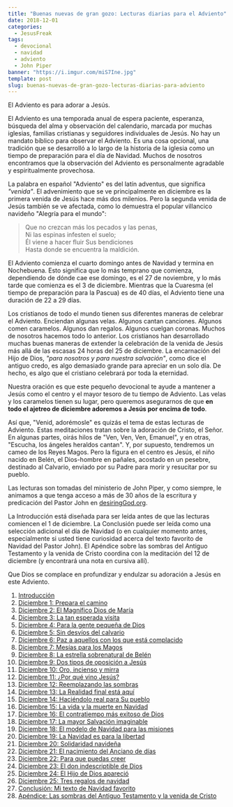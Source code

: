 ```yaml
---
title: "Buenas nuevas de gran gozo: Lecturas diarias para el Adviento"
date: 2018-12-01
categories:
  - JesusFreak
tags:
  - devocional
  - navidad
  - adviento
  - John Piper
banner: "https://i.imgur.com/miS7Ine.jpg"
template: post
slug: buenas-nuevas-de-gran-gozo-lecturas-diarias-para-adviento
---
```


El Adviento es para adorar a Jesús.

El Adviento es una temporada anual de espera paciente, esperanza, búsqueda del alma y observación del calendario, marcada por muchas iglesias, familias cristianas y seguidores individuales de Jesús. No hay un mandato bíblico para observar el Adviento. Es una cosa opcional, una tradición que se desarrolló a lo largo de la historia de la iglesia como un tiempo de preparación para el día de Navidad. Muchos de nosotros encontramos que la observación del Adviento es personalmente agradable y espiritualmente provechosa.

La palabra en español "Adviento" es del latín adventus, que significa _"venida"_. El advenimiento que se ve principalmente en diciembre es la primera venida de Jesús hace más dos milenios. Pero la segunda venida de Jesús también se ve afectada, como lo demuestra el popular villancico navideño "Alegría para el mundo":

> Que no crezcan más los pecados y las penas,<br />
> Ni las espinas infesten el suelo;<br />
> Él viene a hacer fluir Sus bendiciones<br />
> Hasta donde se encuentra la maldición.

El Adviento comienza el cuarto domingo antes de Navidad y termina en Nochebuena. Esto significa que lo más temprano que comienza, dependiendo de dónde cae ese domingo, es el 27 de noviembre, y lo más tarde que comienza es el 3 de diciembre. Mientras que la Cuaresma (el tiempo de preparación para la Pascua) es de 40 días, el Adviento tiene una duración de 22 a 29 días.

Los cristianos de todo el mundo tienen sus diferentes maneras de celebrar el Adviento. Enciendan algunas velas. Algunos cantan canciones. Algunos comen caramelos. Algunos dan regalos. Algunos cuelgan coronas. Muchos de nosotros hacemos todo lo anterior. Los cristianos han desarrollado muchas buenas maneras de extender la celebración de la venida de Jesús más allá de las escasas 24 horas del 25 de diciembre. La encarnación del Hijo de Dios, _"para nosotros y para nuestra salvación"_, como dice el antiguo credo, es algo demasiado grande para apreciar en un solo día. De hecho, es algo que el cristiano celebrará por toda la eternidad.

Nuestra oración es que este pequeño devocional te ayude a mantener a Jesús como el centro y el mayor tesoro de tu tiempo de Adviento. Las velas y los caramelos tienen su lugar, pero queremos asegurarnos de que **en todo el ajetreo de diciembre adoremos a Jesús por encima de todo**.

Así que, "Venid, adorémosle" es quizás el tema de estas lecturas de Adviento. Estas meditaciones tratan sobre la adoración de Cristo, el Señor. En algunas partes, oirás hilos de "Ven, Ven, Ven, Emanuel", y en otras, "Escucha, los ángeles heraldos cantan". Y, por supuesto, tendremos un cameo de los Reyes Magos. Pero la figura en el centro es Jesús, el niño nacido en Belén, el Dios-hombre en pañales, acostado en un pesebre, destinado al Calvario, enviado por su Padre para morir y resucitar por su pueblo.

Las lecturas son tomadas del ministerio de John Piper, y como siempre, le animamos a que tenga acceso a más de 30 años de la escritura y predicación del Pastor John en [desiringGod.org](https://www.desiringgod.org/).

La Introducción está diseñada para ser leída antes de que las lecturas comiencen el 1 de diciembre. La Conclusión puede ser leída como una selección adicional el día de Navidad (o en cualquier momento antes, especialmente si usted tiene curiosidad acerca del texto favorito de Navidad del Pastor John). El Apéndice sobre las sombras del Antiguo Testamento y la venida de Cristo coordina con la meditación del 12 de diciembre (y encontrará una nota en cursiva allí).

Que Dios se complace en profundizar y endulzar su adoración a Jesús en este Adviento.

1. [Introducción](/blog/que-quiere-jesucristo-en-esta-navidad)
2. [Diciembre 1: Prepara el camino](/blog/prepara-el-camino)
3. [Diciembre 2: El Magnífico Dios de María](/blog/el-magnifico-dios-de-maria)
4. [Diciembre 3: La tan esperada visita](/blog/la-tan-esperada-visita)
5. [Diciembre 4: Para la gente pequeña de Dios](/blog/para-la-gente-pequena-de-dios)
6. [Diciembre 5: Sin desvíos del calvario](/blog/sin-desvios-del-calvario)
7. [Diciembre 6: Paz a aquellos con los que está complacido](/blog/paz-con-los-que-esta-complacido)
8. [Diciembre 7: Mesías para los Magos](/blog/mesias-para-los-magos)
9. [Diciembre 8: La estrella sobrenatural de Belén](/blog/la-estrella-sobrenatural-de-belen)
10. [Diciembre 9: Dos tipos de oposición a Jesús](/blog/dos-tipos-de-oposicion-a-jesus)
11. [Diciembre 10: Oro, incienso y mirra](/blog/oro-incienso-y-mirra)
12. [Diciembre 11: ¿Por qué vino Jesús?](/blog/por-que-vino-jesus)
13. [Diciembre 12: Reemplazando las sombras](/blog/reemplazando-las-sombras)
14. [Diciembre 13: La Realidad final está aquí](/blog/la-realidad-final-esta-aqui)
15. [Diciembre 14: Haciéndolo real para Su pueblo](/blog/haciendolo-real-para-su-pueblo)
16. [Diciembre 15: La vida y la muerte en Navidad](/blog/la-vida-y-la-muerte-en-navidad)
17. [Diciembre 16: El contratiempo más exitoso de Dios](/blog/el-contratiempo-mas-exitoso-de-dios)
18. [Diciembre 17: La mayor Salvación imaginable](/blog/la-mayor-salvalcion-imaginable)
19. [Diciembre 18: El modelo de Navidad para las misiones](/blog/el-modelo-de-navidad-para-las-misiones)
20. [Diciembre 19: La Navidad es para la libertad](/blog/la-navidad-es-para-la-libertad)
21. [Diciembre 20: Solidaridad navideña](/blog/solidaridad-navidena)
22. [Diciembre 21: El nacimiento del Anciano de días](/blog/el-nacimiento-del-anciano-de-dias)
23. [Diciembre 22: Para que puedas creer](/blog/para-que-puedas-creer)
24. [Diciembre 23: El don indescriptible de Dios](/blog/el-don-indescriptible-de-dios)
25. [Diciembre 24: El Hijo de Dios apareció](/blog/el-hijo-de-dios-aparecio)
26. [Diciembre 25: Tres regalos de navidad](/blog/tres-regalos-de-navidad)
27. [Conclusión: Mi texto de Navidad favorito](/blog/mi-texto-de-navidad-favorito)
28. [Apéndice: Las sombras del Antiguo Testamento y la venida de Cristo](/blog/las-sombras-del-antiguo-testamento-y-la-venida-de-cristo)
